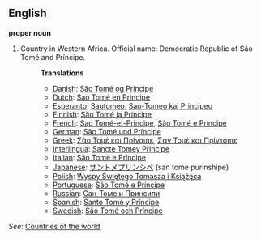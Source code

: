 ==English==

'''proper noun'''

# Country in Western Africa. Official name: Democratic Republic of São Tomé and Príncipe.
#:'''Translations'''
#:*[[Danish]]: [[São Tomé og Príncipe]]
#:*[[Dutch]]: [[Sao Tomé en Principe]]
#:*[[Esperanto]]: [[Saotomeo]], [[Sao-Tomeo kaj Principeo]]
#:*[[Finnish]]: [[São Tomé ja Príncipe]]
#:*[[French]]: [[Sao Tomé-et-Principe]], [[São Tomé e Príncipe]]
#:*[[German]]: [[São Tomé und Príncipe]]
#:*[[Greek]]: [[Σάο Τομέ και Πρίνσιπε]], [[Σαν Τομέ και Πρίντσιπε]]
#:*[[Interlingua]]: [[Sancte Tomey Principe]]
#:*[[Italian]]: [[São Tomé e Príncipe]]
#:*[[Japanese]]: [[サントメプリンシペ]] (san tome purinshipe)
#:*[[Polish]]: [[Wyspy Świętego Tomasza i Książęca]]
#:*[[Portuguese]]: [[São Tomé e Príncipe]]
#:*[[Russian]]: [[Сан-Томе и Принсипи]]
#:*[[Spanish]]: [[Santo Tomé y Príncipe]]
#:*[[Swedish]]: [[São Tomé och Príncipe]]

''See'': [[Countries of the world]]